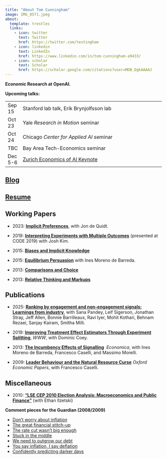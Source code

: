 ```yaml
---
title: "About Tom Cunningham"
image: IMG_0571.jpeg
about:
  template: trestles
  links:
    - icon: twitter
      text: Twitter
      href: https://twitter.com/testingham
    - icon: linkedin
      text: LinkedIn
      href: https://www.linkedin.com/in/tom-cunningham-a9433/
    - icon: scholar
      text: Scholar
      href: https://scholar.google.com/citations?user=MDB_DgkAAAAJ
---
```


**Economic Research at OpenAI.**

**Upcoming talks:**

|         |                                                                                                                                                                                                           |
| ------- | --------------------------------------------------------------------------------------------------------------------------------------------------------------------------------------------------------- |
| Sep 15  | Stanford lab talk, Erik Brynjolfsson lab                                                                                                                                                                  |
| Oct 23  | Yale *Research in Motion* seminar                                                                                                                                                                         |
| Oct 24  | Chicago *Center for Applied AI* seminar                                                                                                                                                                   |
| TBC     | Bay Area Tech-Economics  seminar                                                                                                                                                                                             |
| Dec 5-6 | [Zurich Economics of AI Keynote](https://lawecon.ethz.ch/conferences-workshops/workshop-in-ai-and-economics.html#:~:text=The%20Zurich%20Workshop%20in%20AI,economic%20analysis%20of%20AI%20technologies.) |


<!-- **Resident fellow at the [Integrity Institute](https://integrityinstitute.org).** -->

##       [Blog](./index.html)

##       [Resume](./2023-03-13-resume-tom-cunningham.pdf)

##       Working Papers

- 2023: **[Implicit Preferences](https://jondequidt.com/pdfs/paper_implicit.pdf)**, with Jon de Quidt.

- 2019: **[Interpreting Experiments with Multiple Outcomes](https://joshkim.org/files/InterpretingExperiments.pdf)** (presented at CODE 2019) with Josh Kim.

- 2015: **[Biases and Implicit Knowledge](https://scholar.google.com/citations?view_op=view_citation&hl=en&user=MDB_DgkAAAAJ&citation_for_view=MDB_DgkAAAAJ:WF5omc3nYNoC)**

- 2015: **[Equilibrium Persuasion](https://www.dropbox.com/s/75vv79wbwn4mcb7/CM-15-03-10.pdf?dl=0)** with Ines Moreno de Barreda.

- 2013: **[Comparisons and Choice](https://scholar.google.com/citations?view_op=view_citation&hl=en&user=MDB_DgkAAAAJ&citation_for_view=MDB_DgkAAAAJ:d1gkVwhDpl0C)**

- 2013: **[Relative Thinking and Markups](https://www.dropbox.com/s/gbrvbqg727v9h91/paper_markups.pdf?dl=0)**


##       Publications

- 2025: **[Ranking by engagement and non-engagement signals: Learnings from industry](https://nyaspubs.onlinelibrary.wiley.com/doi/10.1111/nyas.15399)**, with  Sana Pandey, Leif Sigerson, Jonathan Stray, Jeff Allen, Bonnie Barrilleaux, Ravi Iyer, Mohit Kothari, Behnam Rezaei, Sanjay Kairam, Smitha Milli.

- 2019: **[Improving Treatment Effect Estimators Through Experiment Splitting](https://research.fb.com/wp-content/uploads/2019/02/Improving-Treatment-Effect-Estimators-Through-Experiment-Splitting.pdf)**, *WWW*, with Dominic Coey.

- 2013: **[The Incumbency Effects of Signalling](https://onlinelibrary.wiley.com/doi/abs/10.1111/ecca.12060)**  *Economica*, with Ines Moreno de Barreda, Francesco Caselli, and Massimo Morelli.

- 2009: **[Leader Behaviour and the Natural Resource Curse](https://academic.oup.com/oep/article-abstract/61/4/628/2362031)** *Oxford Economic Papers*, with Francesco Caselli.


##       Miscellaneous

- 2010: **["LSE CEP 2010 Election Analysis: Macroeconomics and Public Finance"](http://cep.lse.ac.uk/pubs/download/ea013.pdf)** (with Ethan Ilzetski) 



**Comment pieces for the Guardian (2008/2009)**

- [Don't worry about inflation](http://www.guardian.co.uk/commentisfree/2008/oct/12/inflation-economy)
- [The great financial stitch-up](http://www.guardian.co.uk/commentisfree/2008/oct/26/creditcrunch-economics)
- [The rate cut wasn't big enough](http://www.guardian.co.uk/commentisfree/2009/jan/09/interest-rates-inflation-targets)
- [Stuck in the middle](http://www.guardian.co.uk/commentisfree/2009/jan/27/asset-prices-slump)
- [We need to outgrow our debt](http://www.guardian.co.uk/commentisfree/2009/feb/18/inflation-recession)
- [You say inflation, I say deflation](http://www.guardian.co.uk/commentisfree/2009/feb/26/inflation-consumer-price-index)
- [Confidently predicting darker days](https://www.theguardian.com/commentisfree/2009/apr/08/economy-recession)

<!-- Search Monster
Phillips Curves for US, GB, & FR, 1980-2007
Growth since 1600
Old Things
LSE Friday night macro group
Confidence intervals test
Quizzes: Milan v Paris, Dutch v French still life
Decisions, Games & Logic 2007
(June 07) A theory of fallacies (presentation for DGL 2007).
(1998) Stove's Gem & the Fallacy of Equivocation -->